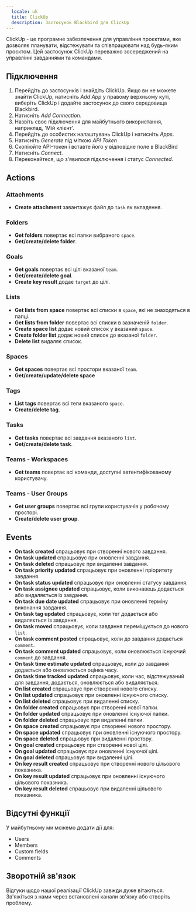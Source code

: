 ```yaml
---
  locale: uk
  title: ClickUp
  description: Застосунок Blackbird для ClickUp
---
```


<LinkCard title="View on Github" target="_blank" href="https://github.com/bb-io/ClickUp" icon="github" />

ClickUp - це програмне забезпечення для управління проєктами, яке дозволяє планувати, відстежувати та співпрацювати над будь-яким проєктом. Цей застосунок ClickUp переважно зосереджений на управлінні завданнями та командами.

## Підключення

1.  Перейдіть до застосунків і знайдіть ClickUp. Якщо ви не можете знайти ClickUp, натисніть _Add App_ у правому верхньому куті, виберіть ClickUp і додайте застосунок до свого середовища Blackbird.
2.  Натисніть _Add Connection_.
3.  Назвіть своє підключення для майбутнього використання, наприклад, 'Мій клієнт'.
4.  Перейдіть до особистих налаштувань ClickUp і натисніть _Apps_.
5.  Натисніть _Generate_ під міткою _API Token_
6.  Скопіюйте API-токен і вставте його у відповідне поле в BlackBird
7.  Натисніть _Connect_.
8.  Переконайтеся, що з'явилося підключення і статус _Connected_.

## Actions

### Attachments

- **Create attachment** завантажує файл до `task` як вкладення.

### Folders

- **Get folders** повертає всі папки вибраного `space`.
- **Get/create/delete folder**.

### Goals

- **Get goals** повертає всі цілі вказаної `team`.
- **Get/create/delete goal**.
- **Create key result** додає `target` до цілі.

### Lists

- **Get lists from space** повертає всі списки в `space`, які не знаходяться в папці.
- **Get lists from folder** повертає всі списки в зазначеній `folder`.
- **Create space list** додає новий список у вказаний `space`.
- **Create folder list** додає новий список до вказаної `folder`.
- **Delete list** видаляє список.

### Spaces

- **Get spaces** повертає всі простори вказаної `team`.
- **Get/create/update/delete space**

### Tags

- **List tags** повертає всі теги вказаного `space`.
- **Create/delete tag**.

### Tasks

- **Get tasks** повертає всі завдання вказаного `list`.
- **Get/create/delete task**.

### Teams - Workspaces

- **Get teams** повертає всі команди, доступні автентифікованому користувачу.

### Teams - User Groups

- **Get user groups** повертає всі групи користувачів у робочому просторі.
- **Create/delete user group**.

## Events

- **On task created** спрацьовує при створенні нового завдання.
- **On task updated** спрацьовує при оновленні завдання.
- **On task deleted** спрацьовує при видаленні завдання.
- **On task priority updated** спрацьовує при оновленні пріоритету завдання.
- **On task status updated** спрацьовує при оновленні статусу завдання.
- **On task assignee updated** спрацьовує, коли виконавець додається або видаляється із завдання.
- **On task due date updated** спрацьовує при оновленні терміну виконання завдання.
- **On task tag updated** спрацьовує, коли тег додається або видаляється із завдання.
- **On task moved** спрацьовує, коли завдання переміщується до нового `list`.
- **On task comment posted** спрацьовує, коли до завдання додається `comment`.
- **On task comment updated** спрацьовує, коли оновлюється існуючий `comment` до завдання.
- **On task time estimate updated** спрацьовує, коли до завдання додається або оновлюється оцінка часу.
- **On task time tracked updated** спрацьовує, коли час, відстежуваний для завдання, додається, оновлюється або видаляється.
- **On list created** спрацьовує при створенні нового списку.
- **On list updated** спрацьовує при оновленні існуючого списку.
- **On list deleted** спрацьовує при видаленні списку.
- **On folder created** спрацьовує при створенні нової папки.
- **On folder updated** спрацьовує при оновленні існуючої папки.
- **On folder deleted** спрацьовує при видаленні папки.
- **On space created** спрацьовує при створенні нового простору.
- **On space updated** спрацьовує при оновленні існуючого простору.
- **On space deleted** спрацьовує при видаленні простору.
- **On goal created** спрацьовує при створенні нової цілі.
- **On goal updated** спрацьовує при оновленні існуючої цілі.
- **On goal deleted** спрацьовує при видаленні цілі.
- **On key result created** спрацьовує при створенні нового цільового показника.
- **On key result updated** спрацьовує при оновленні існуючого цільового показника.
- **On key result deleted** спрацьовує при видаленні цільового показника.

## Відсутні функції

У майбутньому ми можемо додати дії для:

- Users
- Members
- Custom fields
- Comments

## Зворотній зв'язок

Відгуки щодо нашої реалізації ClickUp завжди дуже вітаються. Зв'яжіться з нами через встановлені канали зв'язку або створіть проблему.
